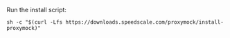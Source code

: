 Run the install script:

```shell
sh -c "$(curl -Lfs https://downloads.speedscale.com/proxymock/install-proxymock)"
```